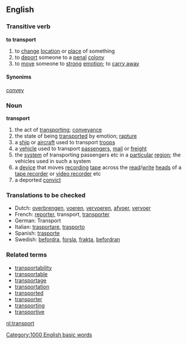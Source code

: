 ==English==
===Transitive verb===
'''to transport'''
# to [[change]] [[location]] or [[place]] of something 
# to [[deport]] someone to a [[penal]] [[colony]]
# to [[move]] someone to [[strong]] [[emotion]]; to [[carry away]]

====Synonims====
[[convey]]

===Noun===
'''transport'''
# the act of [[transporting]]; [[conveyance]]
# the state of being [[transported]] by emotion; [[rapture]]
# a [[ship]] or [[aircraft]] used to transport [[troops]]
# a [[vehicle]] used to transport [[passenger]]s, [[mail]] or [[freight]]
# the [[system]] of transporting passengers etc in a [[particular]] [[region]]; the vehicles used in such a system
# a [[device]] that moves [[recording]] [[tape]] across the [[read]]/[[write]] [[head]]s of a [[tape recorder]] or [[video recorder]] etc
# a deported [[convict]]

===Translations to be checked===
*Dutch: [[overbrengen]], [[voeren]], [[vervoeren]], [[afvoer]], [[vervoer]]
*French: [[reporter]], transport, [[transporter]]
*German: Transport
*Italian: [[trasportare]], [[trasporto]]
*Spanish: [[trasporte]]
*Swedish: [[befordra]], [[forsla]], [[frakta]], [[befordran]]

===Related terms===
*[[transportability]]
*[[transportable]]
*[[transportage]]
*[[transportation]]
*[[transported]]
*[[transporter]]
*[[transporting]]
*[[transportive]]

[[nl:transport]]
[[Category:1000 English basic words]]